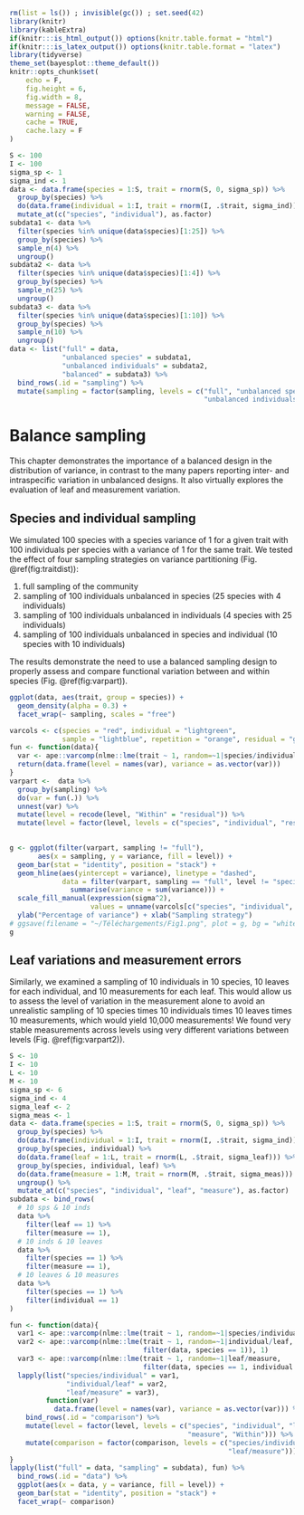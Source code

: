 ```r
rm(list = ls()) ; invisible(gc()) ; set.seed(42)
library(knitr)
library(kableExtra)
if(knitr:::is_html_output()) options(knitr.table.format = "html") 
if(knitr:::is_latex_output()) options(knitr.table.format = "latex") 
library(tidyverse)
theme_set(bayesplot::theme_default())
knitr::opts_chunk$set(
	echo = F,
	fig.height = 6,
	fig.width = 8,
	message = FALSE,
	warning = FALSE,
	cache = TRUE,
	cache.lazy = F
)
```

```r
S <- 100
I <- 100
sigma_sp <- 1
sigma_ind <- 1
data <- data.frame(species = 1:S, trait = rnorm(S, 0, sigma_sp)) %>% 
  group_by(species) %>% 
  do(data.frame(individual = 1:I, trait = rnorm(I, .$trait, sigma_ind))) %>% 
  mutate_at(c("species", "individual"), as.factor)
subdata1 <- data %>% 
  filter(species %in% unique(data$species)[1:25]) %>% 
  group_by(species) %>% 
  sample_n(4) %>% 
  ungroup()
subdata2 <- data %>% 
  filter(species %in% unique(data$species)[1:4]) %>% 
  group_by(species) %>% 
  sample_n(25) %>% 
  ungroup()
subdata3 <- data %>% 
  filter(species %in% unique(data$species)[1:10]) %>% 
  group_by(species) %>% 
  sample_n(10) %>% 
  ungroup()
data <- list("full" = data, 
             "unbalanced species" = subdata1, 
             "unbalanced individuals" = subdata2, 
             "balanced" = subdata3) %>% 
  bind_rows(.id = "sampling") %>% 
  mutate(sampling = factor(sampling, levels = c("full", "unbalanced species",
                                                "unbalanced individuals", "balanced")))
```

# Balance sampling 

This chapter demonstrates the importance of a balanced design in the distribution of variance, in contrast to the many papers reporting inter- and intraspecific variation in unbalanced designs. It also virtually explores the evaluation of leaf and measurement variation.

## Species and individual sampling

We simulated 100 species with a species variance of 1 for a given trait with 100 individuals per species with a variance of 1 for the same trait. We tested the effect of four sampling strategies on variance partitioning (Fig. \@ref(fig:traitdist)):

1. full sampling of the community
1. sampling of 100 individuals unbalanced in species (25 species with 4 individuals)
1. sampling of 100 individuals unbalanced in individuals (4 species with 25 individuals)
1. sampling of 100 individuals unbalanced in species and individual (10 species with 10 individuals)

The results demonstrate the need to use a balanced sampling design to properly assess and compare functional variation between and within species (Fig. \@ref(fig:varpart)).

```r
ggplot(data, aes(trait, group = species)) +
  geom_density(alpha = 0.3) +
  facet_wrap(~ sampling, scales = "free")
```

```r
varcols <- c(species = "red", individual = "lightgreen", 
             sample = "lightblue", repetition = "orange", residual = "grey")
fun <- function(data){
  var <- ape::varcomp(nlme::lme(trait ~ 1, random=~1|species/individual, data), 1)
  return(data.frame(level = names(var), variance = as.vector(var)))
}
varpart <-  data %>% 
  group_by(sampling) %>% 
  do(var = fun(.)) %>% 
  unnest(var) %>% 
  mutate(level = recode(level, "Within" = "residual")) %>% 
  mutate(level = factor(level, levels = c("species", "individual", "residual")))

  
g <- ggplot(filter(varpart, sampling != "full"),
       aes(x = sampling, y = variance, fill = level)) +
  geom_bar(stat = "identity", position = "stack") +
  geom_hline(aes(yintercept = variance), linetype = "dashed",
             data = filter(varpart, sampling == "full", level != "species") %>% 
               summarise(variance = sum(variance))) +
  scale_fill_manual(expression(sigma^2),
                    values = unname(varcols[c("species", "individual", "residual")])) +
  ylab("Percentage of variance") + xlab("Sampling strategy")
# ggsave(filename = "~/Téléchargements/Fig1.png", plot = g, bg = "white", height = 4, width = 6)
g
```

## Leaf variations and measurement errors

Similarly, we examined a sampling of 10 individuals in 10 species, 10 leaves for each individual, and 10 measurements for each leaf. This would allow us to assess the level of variation in the measurement alone to avoid an unrealistic sampling of 10 species times 10 individuals times 10 leaves times 10 measurements, which would yield 10,000 measurements! We found very stable measurements across levels using very different variations between levels (Fig. \@ref(fig:varpart2)).

```r
S <- 10
I <- 10
L <- 10
M <- 10
sigma_sp <- 6
sigma_ind <- 4
sigma_leaf <- 2
sigma_meas <- 1
data <- data.frame(species = 1:S, trait = rnorm(S, 0, sigma_sp)) %>% 
  group_by(species) %>% 
  do(data.frame(individual = 1:I, trait = rnorm(I, .$trait, sigma_ind))) %>% 
  group_by(species, individual) %>% 
  do(data.frame(leaf = 1:L, trait = rnorm(L, .$trait, sigma_leaf))) %>% 
  group_by(species, individual, leaf) %>% 
  do(data.frame(measure = 1:M, trait = rnorm(M, .$trait, sigma_meas))) %>% 
  ungroup() %>% 
  mutate_at(c("species", "individual", "leaf", "measure"), as.factor)
subdata <- bind_rows(
  # 10 sps & 10 inds
  data %>% 
    filter(leaf == 1) %>% 
    filter(measure == 1),
  # 10 inds & 10 leaves
  data %>% 
    filter(species == 1) %>% 
    filter(measure == 1),
  # 10 leaves & 10 measures
  data %>% 
    filter(species == 1) %>% 
    filter(individual == 1)
)
```

```r
fun <- function(data){
  var1 <- ape::varcomp(nlme::lme(trait ~ 1, random=~1|species/individual, data), 1)
  var2 <- ape::varcomp(nlme::lme(trait ~ 1, random=~1|individual/leaf, 
                                 filter(data, species == 1)), 1)
  var3 <- ape::varcomp(nlme::lme(trait ~ 1, random=~1|leaf/measure, 
                                 filter(data, species == 1, individual == 1)), 1)
  lapply(list("species/individual" = var1,
              "individual/leaf" = var2, 
              "leaf/measure" = var3),
         function(var) 
           data.frame(level = names(var), variance = as.vector(var))) %>% 
    bind_rows(.id = "comparison") %>% 
    mutate(level = factor(level, levels = c("species", "individual", "leaf",
                                            "measure", "Within"))) %>% 
    mutate(comparison = factor(comparison, levels = c("species/individual", "individual/leaf",
                                                      "leaf/measure")))
}
lapply(list("full" = data, "sampling" = subdata), fun) %>% 
  bind_rows(.id = "data") %>% 
  ggplot(aes(x = data, y = variance, fill = level)) +
  geom_bar(stat = "identity", position = "stack") +
  facet_wrap(~ comparison)
```
